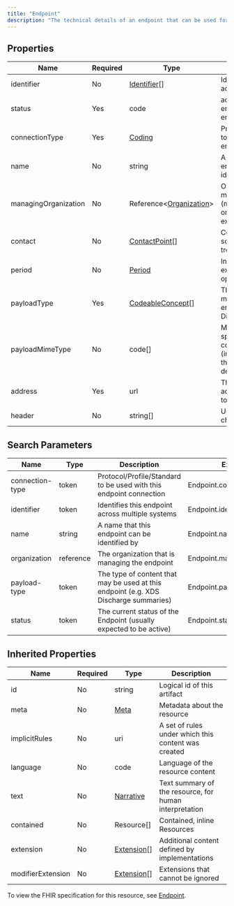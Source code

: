 ```yaml
---
title: "Endpoint"
description: "The technical details of an endpoint that can be used for electronic services, such as for web services providing XDS.b or a REST endpoint for another FHIR server. This may include any security context information."
---
```


## Properties

| Name                 | Required | Type                                                                      | Description                                                                                                                  |
| -------------------- | -------- | ------------------------------------------------------------------------- | ---------------------------------------------------------------------------------------------------------------------------- |
| identifier           | No       | [Identifier](/medical-api/fhir/data-types/identifier)[]                   | Identifies this endpoint across multiple systems                                                                             |
| status               | Yes      | code                                                                      | active / suspended / error / off / entered-in-error / test                                                                   |
| connectionType       | Yes      | [Coding](/medical-api/fhir/data-types/coding)                             | Protocol/Profile/Standard to be used with this endpoint connection                                                           |
| name                 | No       | string                                                                    | A name that this endpoint can be identified by                                                                               |
| managingOrganization | No       | Reference&lt;[Organization](/medical-api/fhir/resources/organization)&gt; | Organization that manages this endpoint (might not be the organization that exposes the endpoint)                            |
| contact              | No       | [ContactPoint](/medical-api/fhir/data-types/contactpoint)[]               | Contact details for source (e.g. troubleshooting)                                                                            |
| period               | No       | [Period](/medical-api/fhir/data-types/period)                             | Interval the endpoint is expected to be operational                                                                          |
| payloadType          | Yes      | [CodeableConcept](/medical-api/fhir/data-types/codeableconcept)[]         | The type of content that may be used at this endpoint (e.g. XDS Discharge summaries)                                         |
| payloadMimeType      | No       | code[]                                                                    | Mimetype to send. If not specified, the content could be anything (including no payload, if the connectionType defined this) |
| address              | Yes      | url                                                                       | The technical base address for connecting to this endpoint                                                                   |
| header               | No       | string[]                                                                  | Usage depends on the channel type                                                                                            |

## Search Parameters

| Name            | Type      | Description                                                                          | Expression                    |
| --------------- | --------- | ------------------------------------------------------------------------------------ | ----------------------------- |
| connection-type | token     | Protocol/Profile/Standard to be used with this endpoint connection                   | Endpoint.connectionType       |
| identifier      | token     | Identifies this endpoint across multiple systems                                     | Endpoint.identifier           |
| name            | string    | A name that this endpoint can be identified by                                       | Endpoint.name                 |
| organization    | reference | The organization that is managing the endpoint                                       | Endpoint.managingOrganization |
| payload-type    | token     | The type of content that may be used at this endpoint (e.g. XDS Discharge summaries) | Endpoint.payloadType          |
| status          | token     | The current status of the Endpoint (usually expected to be active)                   | Endpoint.status               |

## Inherited Properties

| Name              | Required | Type                                                  | Description                                            |
| ----------------- | -------- | ----------------------------------------------------- | ------------------------------------------------------ |
| id                | No       | string                                                | Logical id of this artifact                            |
| meta              | No       | [Meta](/medical-api/fhir/data-types/meta)             | Metadata about the resource                            |
| implicitRules     | No       | uri                                                   | A set of rules under which this content was created    |
| language          | No       | code                                                  | Language of the resource content                       |
| text              | No       | [Narrative](/medical-api/fhir/data-types/narrative)   | Text summary of the resource, for human interpretation |
| contained         | No       | Resource[]                                            | Contained, inline Resources                            |
| extension         | No       | [Extension](/medical-api/fhir/data-types/extension)[] | Additional content defined by implementations          |
| modifierExtension | No       | [Extension](/medical-api/fhir/data-types/extension)[] | Extensions that cannot be ignored                      |

To view the FHIR specification for this resource, see [Endpoint](https://www.hl7.org/fhir/StructureDefinition/Endpoint).
